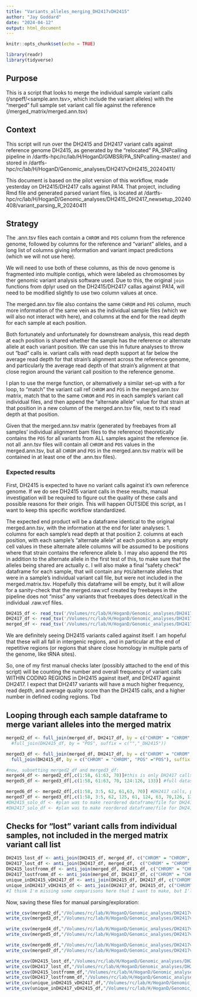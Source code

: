```yaml
---
title: "Variants_alleles_merging_DH2417vDH2415"
author: "Jay Goddard"
date: "2024-04-12"
output: html_document
---
```


```r
knitr::opts_chunk$set(echo = TRUE)

library(readr)
library(tidyverse)
```

## Purpose

This is a script that looks to merge the individual sample variant calls (/snpeff/<sample.ann.tsv>, which include the variant alleles) with the "merged" full sample set variant call file against the reference (/merged_matrix/merged.ann.tsv)

## Context

This script will run over the DH2415 and DH2417 variant calls against reference genome DH2415, as generated by the "relocated" PA_SNPcalling pipeline in /dartfs-hpc/rc/lab/H/HoganD/GMBSR/PA_SNPcalling-master/ and stored in /dartfs-hpc/rc/lab/H/HoganD/Genomic_analyses/DH2417vDH2415_20240411/

This document is based on the pilot version of this workflow, made yesterday on DH2415/DH2417 calls against PA14. That project, including Rmd file and generated parsed variant files, is located at /dartfs-hpc/rc/lab/H/HoganD/Genomic_analyses/DH2415_DH2417_newsetup_20240408/variant_parsing_R_20240411 

## Strategy

The <sample>.ann.tsv files each contain a `CHROM` and `POS` column from the reference genome, followed by columns for the reference and "variant" alleles, and a long list of columns giving information and variant impact predictions (which we will not use here). 

We will need to use both of these columns, as this de novo genome is fragmented into multiple contigs, which were labeled as chromosomes by ther genomic variant analysis software used. Due to this, the original `join` functions from dplyr used on the DH2415/DH2417 callas against PA14, will need to be modified slightly to use two column values at once.

The merged.ann.tsv file also contains the same `CHROM` and `POS` column, much more information of the same vein as the individual sample files (which we will also not interact with here), and columns at the end for the read depth for each sample at each position.

Both fortunately and unfortunately for downstream analysis, this read depth at each position is shared whether the sample has the reference or alternate allele at each variant position. We can use this in future analyses to throw out "bad" calls ie. variant calls with read depth support at far below the average read depth for that strain's alignment across the reference genome, and particularly the average read depth of that strain's alignment at that close region around the variant call position to the reference genome.


I plan to use the merge function, or alternatively a similar set-up with a for loop, to "match" the variant call ref `CHROM` and `POS` in the merged.ann.tsv matrix, match that to the same `CHROM` and `POS` in each sample's variant call individual files, and then append the "alternate allele" value for that strain at that position in a new column of the merged.ann.tsv file, next to it's read depth at that position.

Given that the merged.ann.tsv matrix (generated by freebayes from all samples' individual alignment bam files to the reference) theoretically contains the `POS` for all variants from ALL samples against the reference (ie. not all <sample>.ann.tsv files will contain all `CHROM` and `POS` values in the merged.ann.tsv, but all `CHROM` and `POS` in the merged.ann.tsv matrix will be contained in at least one of the <sample>.ann.tsv files).

### Expected results

First, DH2415 is expected to have no variant calls against it's own reference genome. If we do see DH2415 variant calls in these results, manual investigation will be required to figure out the quality of these calls and possible reasons for their origin. This will happen OUTSIDE this script, as I want to keep this specific workflow standardized.

The expected end product will be a dataframe identical to the original merged.ann.tsv, with the information at the end for later analyses:
  1. columns for each sample's read depth at that position
  2. columns at each position, with each sample's "alternate allele" at each position
    a. any empty cell values in these alternate allele columns will be assumed to be positions where that strain contains the reference allele
    b. I may also append the `POS` in addition to the alternate allele in the first test of this, to make sure that the alleles being shared are actually
    c. I will also make a final "safety check" dataframe for each sample, that will contain any `POS`/alternate alleles that were in a sample's individual variant call file, but were not included in the merged.matrix.tsv. Hopefully this dataframe will be empty, but it will allow for a sanity-check that the merged.raw.vcf created by freebayes in the pipeline does not "miss" any variants that freebayes does detect/call in the individual <sample>.raw.vcf files.

```r
DH2415_df <- read_tsv('/Volumes/rc/lab/H/HoganD/Genomic_analyses/DH2417vDH2415_20240411/snpeff/DH2415.ann.tsv', col_names = TRUE, skip = 1)
DH2417_df <- read_tsv('/Volumes/rc/lab/H/HoganD/Genomic_analyses/DH2417vDH2415_20240411/snpeff/DH2417.ann.tsv', col_names = TRUE, skip = 1)
merged_df <- read_tsv('/Volumes/rc/lab/H/HoganD/Genomic_analyses/DH2417vDH2415_20240411/merged_matrix/merged.ann.tsv', col_names = TRUE, skip = 0)
```

We are definitely seeing DH2415 variants called against itself. I am hopeful that these will all fall in intergenic regions, and in particular at the end of repetitive regions (or regions that share close homology in multiple parts of the genome, like tRNA sites).

So, one of my first manual checks later (possibly attached to the end of this script) will be counting the number and overall frequency of variant calls WITHIN CODING REGIONS in DH2415 against itself, and DH2417 against DH2417. I expect that DH2417 variants will have a much higher frequency, read depth, and average quality score than the DH2415 calls, and a higher number in defined coding regions. Tbd

## Looping through each sample dataframe to merge variant alleles into the merged matrix


```r
merged2_df <- full_join(merged_df, DH2417_df, by = c("CHROM" = "CHROM", "POS" ="POS"), suffix = c("","_DH2417"))# %>%
  #full_join(DH2415_df, by = "POS", suffix = c("","_DH2415"))

merged3_df <- full_join(merged_df, DH2417_df, by = c("CHROM" = "CHROM", "POS" ="POS"), suffix = c("","_DH2417")) %>%
  full_join(DH2415_df, by = c("CHROM" = "CHROM", "POS" ="POS"), suffix = c("","_DH2415"))

#now, subsetting merged2_df and merged3_df:
merged4_df <- merged2_df[,c(1:58, 61:63, 70)]#this is only DH2417 calls against DH2415, just in case all DH2415 calls are low quality and blow up the full merged call dataframes
merged5_df <- merged3_df[,c(1:58, 61:63, 70, 124:126, 133)] #full dataset, including possible chaos introduced from DH2415 variant self-calls

merged6_df <- merged2_df[,c(1:58, 3:5, 62, 61,63, 70)] #DH2417 calls, parsed, reordered
merged7_df <- merged3_df[,c(1:58, 3:5, 62, 125, 61, 124, 63, 70,126, 133)] #full, parsed, reordered
#DH2415_solo_df <- #plan was to make reordered dataframe/file for DH2415_df, but that exists in the original tsv form
#DH2417_solo_df <- #plan was to make reordered dataframe/file for DH2417_df, but that exists in the original tsv form
```

## Checks for "lost" variant calls from individual samples, not included in the merged matrix variant call list

```r
DH2415_lost_df <- anti_join(DH2415_df, merged_df, c("CHROM" = "CHROM", "POS" ="POS"))
DH2417_lost_df <- anti_join(DH2417_df, merged_df,  c("CHROM" = "CHROM", "POS" ="POS"))
DH2415_lostfromm_df <- anti_join(merged_df, DH2415_df, c("CHROM" = "CHROM", "POS" ="POS"))
DH2417_lostfromm_df <- anti_join(merged_df, DH2417_df, c("CHROM" = "CHROM", "POS" ="POS"))
unique_inDH2415_vDH2417_df <- anti_join(DH2415_df, DH2417_df, c("CHROM" = "CHROM", "POS" ="POS"))
unique_inDH2417_vDH2415_df <- anti_join(DH2417_df, DH2415_df, c("CHROM" = "CHROM", "POS" ="POS"))
#I think I'm missing some comparisons here that I want to make, but I'll come back to this if I think of anything specific while analyzing what I have generated above
```

Now, saving these files for manual parsing/exploration:

```r
write_csv(merged2_df,"/Volumes/rc/lab/H/HoganD/Genomic_analyses/DH2417vDH2415_20240411/variants_parsing_R_20240412/DH2417-merged-variants.csv")
write_csv(merged3_df,"/Volumes/rc/lab/H/HoganD/Genomic_analyses/DH2417vDH2415_20240411/variants_parsing_R_20240412/DH2417&DH2415-merged-variants.csv")

write_csv(merged4_df,"/Volumes/rc/lab/H/HoganD/Genomic_analyses/DH2417vDH2415_20240411/variants_parsing_R_20240412/parsed-DH2417-merged-variants.csv")
write_csv(merged5_df,"/Volumes/rc/lab/H/HoganD/Genomic_analyses/DH2417vDH2415_20240411/variants_parsing_R_20240412/parsed-DH2417&DH2415-merged-variants.csv")

write_csv(merged6_df,"/Volumes/rc/lab/H/HoganD/Genomic_analyses/DH2417vDH2415_20240411/variants_parsing_R_20240412/parsed-ordered-DH2417-merged-variants.csv")
write_csv(merged7_df,"/Volumes/rc/lab/H/HoganD/Genomic_analyses/DH2417vDH2415_20240411/variants_parsing_R_20240412/parsed-ordered-DH2417&DH2415-merged-variants.csv")

write_csv(DH2415_lost_df,"/Volumes/rc/lab/H/HoganD/Genomic_analyses/DH2417vDH2415_20240411/variants_parsing_R_20240412/lost_variants/DH2415_lost.csv")
write_csv(DH2417_lost_df,"/Volumes/rc/lab/H/HoganD/Genomic_analyses/DH2417vDH2415_20240411/variants_parsing_R_20240412/lost_variants/DH2417_lost.csv")
write_csv(DH2415_lostfromm_df,"/Volumes/rc/lab/H/HoganD/Genomic_analyses/DH2417vDH2415_20240411/variants_parsing_R_20240412/lost_variants/DH2415_lost-from-merged.csv")
write_csv(DH2417_lostfromm_df,"/Volumes/rc/lab/H/HoganD/Genomic_analyses/DH2417vDH2415_20240411/variants_parsing_R_20240412/lost_variants/DH2417_lost-from-merged.csv")
write_csv(unique_inDH2415_vDH2417_df,"/Volumes/rc/lab/H/HoganD/Genomic_analyses/DH2417vDH2415_20240411/variants_parsing_R_20240412/lost_variants/unique_inDH2415_vDH2417.csv")
write_csv(unique_inDH2417_vDH2415_df,"/Volumes/rc/lab/H/HoganD/Genomic_analyses/DH2417vDH2415_20240411/variants_parsing_R_20240412/lost_variants/unique_inDH2417_vDH2415.csv")
```



